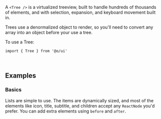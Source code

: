 A `<Tree />` is a virtualized treeview, built to handle hundreds of thousands of elements,
and with selection, expansion, and keyboard movement built in.

Trees use a denormalized object to render, so you'll need to convert any array into an object
before your use a tree.

To use a Tree:

```tsx
import { Tree } from '@o/ui'
```

<br />

## Examples

### Basics

Lists are simple to use. The items are dynamically sized, and most of the elements like icon, title, subtitle, and children accept any `ReactNode` you'd prefer. You can add extra elements
using `before` and `after`.

<Example id="Simple" />
